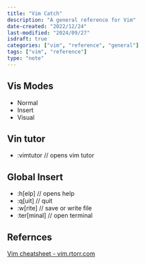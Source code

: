 ```yaml
---
title: "Vim Catch"
description: "A general reference for Vim"
date-created: "2022/12/24"
last-modified: "2024/09/27"
isdraft: true
categories: ["vim", "reference", "general"]
tags: ["vim", "reference"]
type: "note"
---
```



## Vis Modes 

- Normal 
- Insert
- Visual

## Vin tutor 

- :vimtutor // opens vim tutor

## Global Insert

- :h[elp] // opens help
- :q[uit] // quit
- :w[rite] // save or write file
- :ter[minal] // open terminal

## Refernces 

[Vim cheatsheet - vim.rtorr.com](https://vim.rtorr.com/)